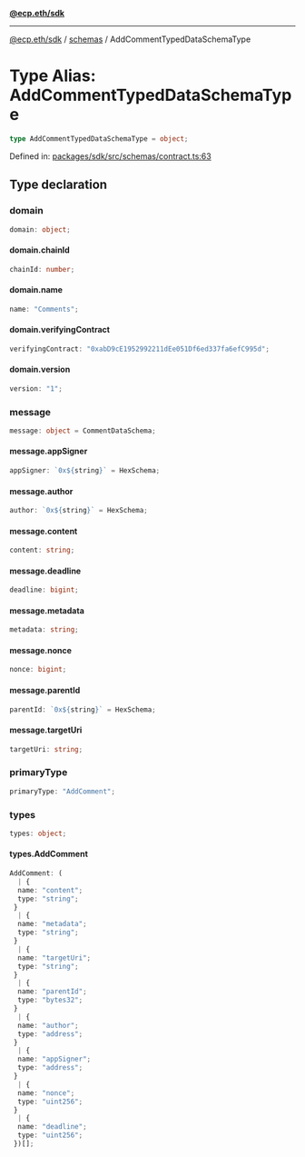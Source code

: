 [**@ecp.eth/sdk**](/sdk-reference/index.mdx)

***

[@ecp.eth/sdk](/sdk-reference/index.mdx) / [schemas](/sdk-reference/schemas/index.mdx) / AddCommentTypedDataSchemaType

# Type Alias: AddCommentTypedDataSchemaType

```ts
type AddCommentTypedDataSchemaType = object;
```

Defined in: [packages/sdk/src/schemas/contract.ts:63](https://github.com/ecp-eth/comments-monorepo/blob/main/packages/sdk/src/schemas/contract.ts#L63)

## Type declaration

### domain

```ts
domain: object;
```

#### domain.chainId

```ts
chainId: number;
```

#### domain.name

```ts
name: "Comments";
```

#### domain.verifyingContract

```ts
verifyingContract: "0xabD9cE1952992211dEe051Df6ed337fa6efC995d";
```

#### domain.version

```ts
version: "1";
```

### message

```ts
message: object = CommentDataSchema;
```

#### message.appSigner

```ts
appSigner: `0x${string}` = HexSchema;
```

#### message.author

```ts
author: `0x${string}` = HexSchema;
```

#### message.content

```ts
content: string;
```

#### message.deadline

```ts
deadline: bigint;
```

#### message.metadata

```ts
metadata: string;
```

#### message.nonce

```ts
nonce: bigint;
```

#### message.parentId

```ts
parentId: `0x${string}` = HexSchema;
```

#### message.targetUri

```ts
targetUri: string;
```

### primaryType

```ts
primaryType: "AddComment";
```

### types

```ts
types: object;
```

#### types.AddComment

```ts
AddComment: (
  | {
  name: "content";
  type: "string";
 }
  | {
  name: "metadata";
  type: "string";
 }
  | {
  name: "targetUri";
  type: "string";
 }
  | {
  name: "parentId";
  type: "bytes32";
 }
  | {
  name: "author";
  type: "address";
 }
  | {
  name: "appSigner";
  type: "address";
 }
  | {
  name: "nonce";
  type: "uint256";
 }
  | {
  name: "deadline";
  type: "uint256";
 })[];
```
